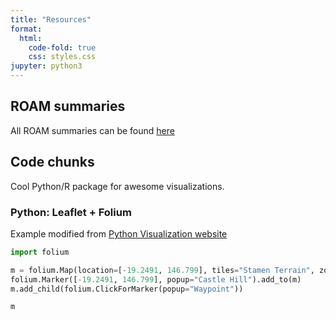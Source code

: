 ```yaml
---
title: "Resources"
format:
  html:
    code-fold: true
    css: styles.css
jupyter: python3
---
```


## ROAM summaries

All ROAM summaries can be found [here](https://github.com/ROAM-JCU/roam-summaries)

## Code chunks

Cool Python/R package for awesome visualizations.

### Python: Leaflet + Folium

Example modified from [Python Visualization website](https://python-visualization.github.io/folium/quickstart.html#Choropleth-maps)

```python
import folium

m = folium.Map(location=[-19.2491, 146.799], tiles="Stamen Terrain", zoom_start=14)
folium.Marker([-19.2491, 146.799], popup="Castle Hill").add_to(m)
m.add_child(folium.ClickForMarker(popup="Waypoint"))

m
```